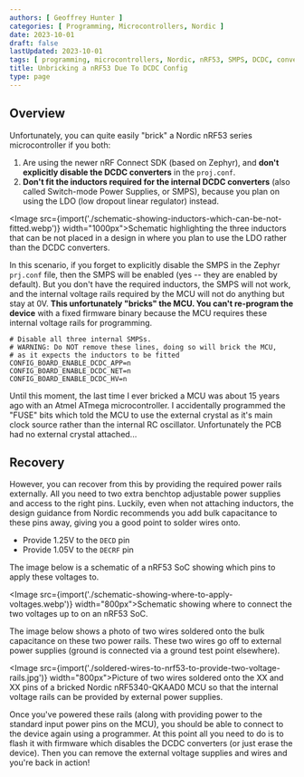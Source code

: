 ```yaml
---
authors: [ Geoffrey Hunter ]
categories: [ Programming, Microcontrollers, Nordic ]
date: 2023-10-01
draft: false
lastUpdated: 2023-10-01
tags: [ programming, microcontrollers, Nordic, nRF53, SMPS, DCDC, converter, linear regulator, LDO, bricked, programming, voltage rails ]
title: Unbricking a nRF53 Due To DCDC Config
type: page
---
```



## Overview

Unfortunately, you can quite easily "brick" a Nordic nRF53 series microcontroller if you both:

1. Are using the newer nRF Connect SDK (based on Zephyr), and **don't explicitly disable the DCDC converters** in the `proj.conf`.
1. **Don't fit the inductors required for the internal DCDC converters** (also called Switch-mode Power Supplies, or SMPS), because you plan on using the LDO (low dropout linear regulator) instead.

<Image src={import('./schematic-showing-inductors-which-can-be-not-fitted.webp')} width="1000px">Schematic highlighting the three inductors that can be not placed in a design in where you plan to use the LDO rather than the DCDC converters.</Image>

In this scenario, if you forget to explicitly disable the SMPS in the Zephyr `prj.conf` file, then the SMPS will be enabled (yes -- they are enabled by default). But you don't have the required inductors, the SMPS will not work, and the internal voltage rails required by the MCU will not do anything but stay at 0V. **This unfortunately "bricks" the MCU. You can't re-program the device** with a fixed firmware binary because the MCU requires these internal voltage rails for programming.

```text
# Disable all three internal SMPSs.
# WARNING: Do NOT remove these lines, doing so will brick the MCU,
# as it expects the inductors to be fitted
CONFIG_BOARD_ENABLE_DCDC_APP=n
CONFIG_BOARD_ENABLE_DCDC_NET=n
CONFIG_BOARD_ENABLE_DCDC_HV=n
```

<Aside type="note">
Until this moment, the last time I ever bricked a MCU was about 15 years ago with an Atmel ATmega microcontroller. I accidentally programmed the "FUSE" bits which told the MCU to use the external crystal as it's main clock source rather than the internal RC oscillator. Unfortunately the PCB had no external crystal attached...
</Aside>

## Recovery

However, you can recover from this by providing the required power rails externally. All you need to two extra benchtop adjustable power supplies and access to the right pins. Luckily, even when not attaching inductors, the design guidance from Nordic recommends you add bulk capacitance to these pins away, giving you a good point to solder wires onto.

* Provide 1.25V to the `DECD` pin
* Provide 1.05V to the `DECRF` pin

The image below is a schematic of a nRF53 SoC showing which pins to apply these voltages to. 

<Image src={import('./schematic-showing-where-to-apply-voltages.webp')} width="800px">Schematic showing where to connect the two voltages up to on an nRF53 SoC.</Image>

The image below shows a photo of two wires soldered onto the bulk capacitance on these two power rails. These two wires go off to external power supplies (ground is connected via a ground test point elsewhere).

<Image src={import('./soldered-wires-to-nrf53-to-provide-two-voltage-rails.jpg')} width="800px">Picture of two wires soldered onto the XX and XX pins of a bricked Nordic nRF5340-QKAAD0 MCU so that the internal voltage rails can be provided by external power supplies.</Image>

Once you've powered these rails (along with providing power to the standard input power pins on the MCU), you should be able to connect to the device again using a programmer. At this point all you need to do is to flash it with firmware which disables the DCDC converters (or just erase the device). Then you can remove the external voltage supplies and wires and you're back in action!
